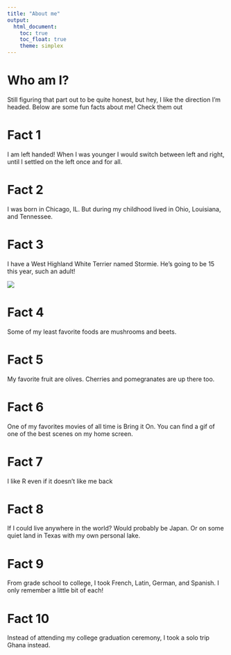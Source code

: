 ```yaml
---
title: "About me"
output: 
  html_document:
    toc: true
    toc_float: true
    theme: simplex
---
```



# Who am I?
Still figuring that part out to be quite honest, but hey, I like the direction I'm headed. Below are some fun facts about me! Check them out 

# Fact 1 

I am left handed! When I was younger I would switch between left and right, until I settled on the left once and for all. 

# Fact 2

I was born in Chicago, IL. But during my childhood lived in Ohio, Louisiana, and Tennessee.

# Fact 3

I have a West Highland White Terrier named Stormie. He's going to be 15 this year, such an adult!

![](https://media.giphy.com/media/S7EBVldXaoAlUVV83X/giphy.gif)


# Fact 4

Some of my least favorite foods are mushrooms and beets.

# Fact 5

My favorite fruit are olives. Cherries and pomegranates are up there too.

# Fact 6

One of my favorites movies of all time is Bring it On. You can find a gif of one of the best scenes on my home screen. 

# Fact 7

I like R even if it doesn't like me back

# Fact 8

If I could live anywhere in the world? Would probably be Japan. Or on some quiet land in Texas with my own personal lake.

# Fact 9

From grade school to college, I took French, Latin, German, and Spanish. I only remember a little bit of each! 

# Fact 10

Instead of attending my college graduation ceremony, I took a solo trip Ghana instead. 



















